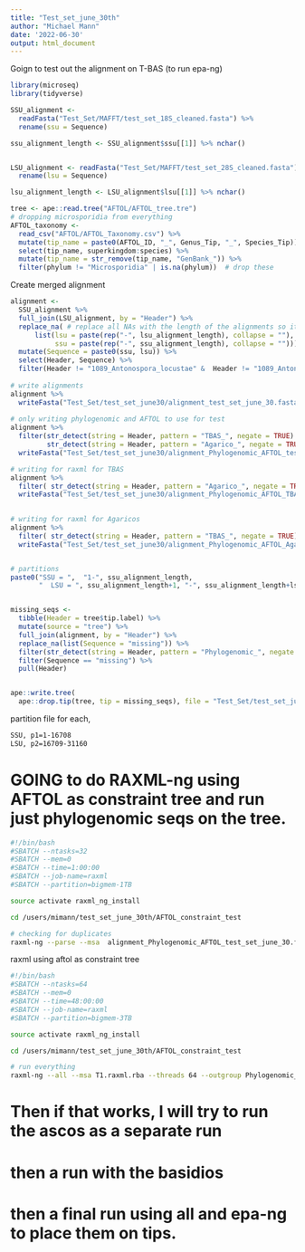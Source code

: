 ```yaml
---
title: "Test_set_june_30th"
author: "Michael Mann"
date: '2022-06-30'
output: html_document
---
```


Goign to test out the alignment on T-BAS (to run epa-ng)



```r
library(microseq)
library(tidyverse)
```


```r

SSU_alignment <- 
  readFasta("Test_Set/MAFFT/test_set_18S_cleaned.fasta") %>%
  rename(ssu = Sequence) 

ssu_alignment_length <- SSU_alignment$ssu[[1]] %>% nchar()


LSU_alignment <- readFasta("Test_Set/MAFFT/test_set_28S_cleaned.fasta") %>%
  rename(lsu = Sequence)

lsu_alignment_length <- LSU_alignment$lsu[[1]] %>% nchar()

tree <- ape::read.tree("AFTOL/AFTOL_tree.tre")
# dropping microsporidia from everything
AFTOL_taxonomy <- 
  read_csv("AFTOL/AFTOL_Taxonomy.csv") %>%
  mutate(tip_name = paste0(AFTOL_ID, "_", Genus_Tip, "_", Species_Tip)) %>% # create name that matches tip
  select(tip_name, superkingdom:species) %>%
  mutate(tip_name = str_remove(tip_name, "GenBank_")) %>%
  filter(phylum != "Microsporidia" | is.na(phylum))  # drop these


```


Create merged alignment
```r

alignment <- 
  SSU_alignment %>%
  full_join(LSU_alignment, by = "Header") %>%
  replace_na( # replace all NAs with the length of the alignments so it works across the board
      list(lsu = paste(rep("-", lsu_alignment_length), collapse = ""), 
           ssu = paste(rep("-", ssu_alignment_length), collapse = ""))) %>%
  mutate(Sequence = paste0(ssu, lsu)) %>%
  select(Header, Sequence) %>%
  filter(Header != "1089_Antonospora_locustae" &  Header != "1089_Antonospora_locustae")# drop microsporidia
  
# write alignments
alignment %>%
  writeFasta("Test_Set/test_set_june30/alignment_test_set_june_30.fasta")
  
# only writing phylogenomic and AFTOL to use for test
alignment %>%
  filter(str_detect(string = Header, pattern = "TBAS_", negate = TRUE) &
         str_detect(string = Header, pattern = "Agarico_", negate = TRUE)   ) %>%
  writeFasta("Test_Set/test_set_june30/alignment_Phylogenomic_AFTOL_test_set_june_30.fasta")

# writing for raxml for TBAS
alignment %>%
  filter( str_detect(string = Header, pattern = "Agarico_", negate = TRUE)   ) %>%
  writeFasta("Test_Set/test_set_june30/alignment_Phylogenomic_AFTOL_TBAS_test_set_june_30.fasta")
  

# writing for raxml for Agaricos
alignment %>%
  filter( str_detect(string = Header, pattern = "TBAS_", negate = TRUE)   ) %>%
  writeFasta("Test_Set/test_set_june30/alignment_Phylogenomic_AFTOL_Agarico_test_set_june_30.fasta")


# partitions
paste0("SSU = ",  "1-", ssu_alignment_length, 
       "  LSU = ", ssu_alignment_length+1, "-", ssu_alignment_length+lsu_alignment_length)



```

```r
missing_seqs <- 
  tibble(Header = tree$tip.label) %>%
  mutate(source = "tree") %>%
  full_join(alignment, by = "Header") %>%
  replace_na(list(Sequence = "missing")) %>%
  filter(str_detect(string = Header, pattern = "Phylogenomic_", negate = T)) %>%
  filter(Sequence == "missing") %>%
  pull(Header)


ape::write.tree(
  ape::drop.tip(tree, tip = missing_seqs), file = "Test_Set/test_set_june30/AFTOL_constraint_tree.tree")

```

partition file for each,
```bash
SSU, p1=1-16708
LSU, p2=16709-31160
```




# GOING to do RAXML-ng using AFTOL as constraint tree and run just phylogenomic seqs on the tree. 

```bash
#!/bin/bash
#SBATCH --ntasks=32
#SBATCH --mem=0
#SBATCH --time=1:00:00
#SBATCH --job-name=raxml
#SBATCH --partition=bigmem-1TB

source activate raxml_ng_install

cd /users/mimann/test_set_june_30th/AFTOL_constraint_test

# checking for duplicates
raxml-ng --parse --msa  alignment_Phylogenomic_AFTOL_test_set_june_30.fasta --model partition.part --prefix T1
```



raxml using aftol as constraint tree
```bash
#!/bin/bash
#SBATCH --ntasks=64
#SBATCH --mem=0
#SBATCH --time=48:00:00
#SBATCH --job-name=raxml
#SBATCH --partition=bigmem-3TB

source activate raxml_ng_install

cd /users/mimann/test_set_june_30th/AFTOL_constraint_test

# run everything
raxml-ng --all --msa T1.raxml.rba --threads 64 --outgroup Phylogenomic_Ichthyophonus_hoferi --model T1.raxml.reduced.partition --tree pars{10} --bs-trees 100 --tree-constraint AFTOL_constraint_tree.tre --bs-metric TBE  --prefix T2

```


# Then if that works, I will try to run the ascos as a separate run

# then a run with the basidios


# then a final run using all and epa-ng to place them on tips. 
